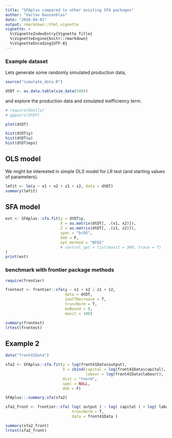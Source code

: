 ```yaml
---
title: "SFAplus compared to other existing SFA packages"
author: "Vaclav Hausenblas"
date: "2016-04-01"
output: rmarkdown::html_vignette
vignette: >
  %\VignetteIndexEntry{Vignette Title}
  %\VignetteEngine{knitr::rmarkdown}
  %\VignetteEncoding{UTF-8}
---
```


### Example dataset

Lets generate some randomly simulated production data,

```r
source("simulate_data.R")

dtDT <- as.data.table(sim_data(500))

```

and explore the production data and simulated inefficiency term.

```r
# require(GGally)
# ggpairs(dtDT)

plot(dtDT)
```

```r
hist(dtDT$y)
hist(dtDT$u)
hist(dtDT$eps)

```

## OLS model

We might be interested in simple OLS model for LR test (and starting values of parameters).

```r

lmfit <- lm(y ~ x1 + x2 + z1 + z2, data = dtDT)
summary(lmfit)

```

## SFA model

```r
est <- SFAplus::sfa.fit(y = dtDT$y,
                        X = as.matrix(dtDT[, .(x1, x2)]),
                        Z = as.matrix(dtDT[, .(z1, z2)]),
                        spec = "bc95",
                        deb = F,
                        opt_method = "BFGS"
                        # control_opt = list(maxit = 300, trace = T)
)
print(est)
```


<!-- ### benchmark with sfa package -->

<!-- ```{r} -->
<!-- require(sfa) -->

<!-- summary(sfa::sfa(y ~ x1 + x2, -->
<!--                  data = as.data.frame(data1), -->
<!--                  fun = "tnormal", -->
<!--                  form = "production")) -->

<!-- ``` -->


### benchmark with frontier package methods

```r
require(frontier)

frontest <- frontier::sfa(y ~ x1 + x2 | z1 + z2,
                          data = dtDT,
                          ineffDecrease = T,
                          truncNorm = T,
                          muBound = 0,
                          maxit = 100)

summary(frontest)
lrtest(frontest)

```

## Example 2

```r
data("front41Data")

sfa2 <- SFAplus::sfa.fit(y = log(front41Data$output), 
                         X = cbind(capital = log(front41Data$capital), 
                                   labour = log(front41Data$labour)), 
                         dist = "tnorm",
                         spec = NULL,
                         deb = F)

SFAplus:::summary.sfa(sfa2)
```


```r
sfa2_front <- frontier::sfa( log( output ) ~ log( capital ) + log( labour ),
                             truncNorm = T,
                             data = front41Data )

summary(sfa2_front)
lrtest(sfa2_front)
```

